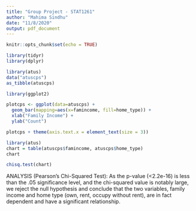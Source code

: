 ---
title: "Group Project - STAT1261"
author: "Mahima Sindhu"
date: "11/8/2020"
output: pdf_document
---

```{r setup, include=FALSE}
knitr::opts_chunk$set(echo = TRUE)
```

```{r}
library(tidyr)
library(dplyr)

library(atus)
data("atuscps")
as_tibble(atuscps) 
```

```{r}
library(ggplot2)

plotcps <- ggplot(data=atuscps) +
  geom_bar(mapping=aes(x=famincome, fill=home_type)) + 
  xlab("Family Income") +
  ylab("Count") 

plotcps + theme(axis.text.x = element_text(size = 3))

```

```{r}
library(atus)
chart = table(atuscps$famincome, atuscps$home_type)
chart

chisq.test(chart)
```

ANALYSIS (Pearson's Chi-Squared Test):
As the p-value (<2.2e-16) is less than the .05 significance level, and the chi-squared value is notably large, we reject the null hypothesis and conclude that the two variables, family income and home type (own, rent, occupy without rent), are in fact dependent and have a significant relationship. 
